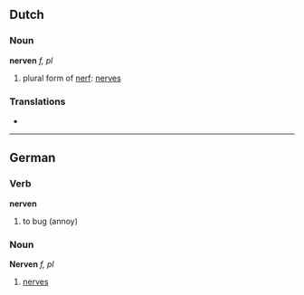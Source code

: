 ==Dutch==
===Noun===

'''nerven''' ''f, pl''

# plural form of [[nerf]]: [[nerve]]s

===Translations===
*

----

==German==
===Verb===
'''nerven'''

#to bug (annoy)

===Noun===
'''Nerven''' ''f, pl''

#[[nerve]]s